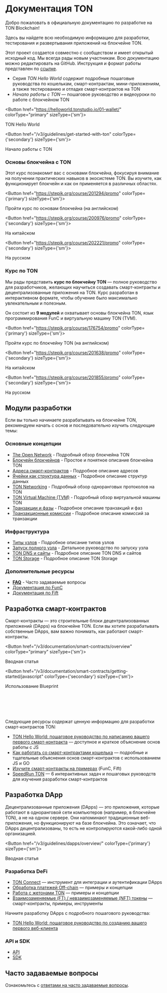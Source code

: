 
# Документация TON

Добро пожаловать в официальную документацию по разработке на TON Blockchain!

Здесь вы найдете всю необходимую информацию для разработки, тестирования и развертывания приложений на блокчейне TON.

Этот проект создается совместно с сообществом и имеет открытый исходный код. Мы всегда рады новым участникам. Всю документацию можно редактировать на GitHub. Инструкция и формат работы представлен по [ссылке](/v3/contribute).

- Серия _TON Hello World_ содержит подробные пошаговые руководства по кошелькам, смарт-контрактам, мини-приложениям, а также тестированию и отладке смарт-контрактов на TON
- _Начало работы с TON_ — пошаговое руководство и видеоуроки по работе с блокчейном TON

<Button href="https://helloworld.tonstudio.io/01-wallet/"
        colorType="primary" sizeType={'sm'}>

TON Hello World

</Button>

<Button href="/v3/guidelines/get-started-with-ton" colorType={'secondary'} sizeType={'sm'}>

Начало работы с TON

</Button>

### Основы блокчейна с TON

Этот курс познакомит вас с основами блокчейна, фокусируя внимание на получении практических навыков в экосистеме TON. Вы изучите, как функционирует блокчейн и как он применяется в различных областях.

<Button href="https://stepik.org/course/201294/promo"
        colorType={'primary'} sizeType={'sm'}>

Пройти курс по основам блокчейна (на английском)

</Button>

<Button href="https://stepik.org/course/200976/promo"
        colorType={'secondary'} sizeType={'sm'}>

На китайском

</Button>

<Button href="https://stepik.org/course/202221/promo"
        colorType={'secondary'} sizeType={'sm'}>

На русском

</Button>

### Курс по TON

Мы рады представить **курс по блокчейну TON** — полное руководство для разработчиков, желающих научиться создавать смарт-контракты и децентрализованные приложения на TON. Курс разработан в интерактивном формате, чтобы обучение было максимально увлекательным и полезным.

Он состоит из **9 модулей** и охватывает основы блокчейна TON, язык программирования FunC и виртуальную машину TON (TVM).

<Button href="https://stepik.org/course/176754/promo"
        colorType={'primary'} sizeType={'sm'}>

Пройти курс по блокчейну TON (на английском)

</Button>

<Button href="https://stepik.org/course/201638/promo"
        colorType={'secondary'} sizeType={'sm'}>

На китайском

</Button>

<Button href="https://stepik.org/course/201855/promo"
        colorType={'secondary'} sizeType={'sm'}>

На русском

</Button>

## Модули разработки

Если вы только начинаете разрабатывать на блокчейне TON, рекомендуем начать с основ и последовательно изучить следующие темы:

### Основные концепции

- [The Open Network](/v3/concepts/dive-into-ton/introduction) - Подробный обзор блокчейна TON
- [Блокчейн блокчейнов](/v3/concepts/dive-into-ton/ton-blockchain/blockchain-of-blockchains) - Простое и понятное описание блокчейна TON
- [Адреса смарт-контрактов](/v3/documentation/smart-contracts/addresses) - Подробное описание адресов
- [Ячейки как структура данных](/v3/concepts/dive-into-ton/ton-blockchain/cells-as-data-storage) - Подробное описание структур данных
- [TON Networking](/v3/concepts/dive-into-ton/ton-blockchain/ton-networking) - Подробный обзор одноранговых протоколов на TON
- [TON Virtual Machine (TVM)](/v3/documentation/tvm/tvm-overview) - Подробный обзор виртуальной машины TON
- [Транзакции и фазы](/v3/documentation/tvm/tvm-overview#transactions-and-phases) - Подробное описание транзакций и фаз
- [Транзакционные комиссии](/v3/documentation/smart-contracts/transaction-fees/fees) - Подробное описание комиссий за транзакции

### Инфраструктура

- [Типы узлов](/v3/documentation/infra/nodes/node-types) - Подробное описание типов узлов
- [Запуск полного узла](/v3/guidelines/nodes/running-nodes/full-node) - Детальное руководство по запуску узла
- [TON DNS и сайты](/v3/guidelines/web3/ton-dns/dns) - Подробное описание TON DNS и сайтов
- [TON Storage](/v3/guidelines/web3/ton-storage/storage-daemon) - Подробное описание TON Storage

### Дополнительные ресурсы

- [**FAQ**](/v3/documentation/faq) - Часто задаваемые вопросы
- [Документация по FunC](/v3/documentation/smart-contracts/func/overview)
- [Документация по Fift](/v3/documentation/smart-contracts/fift/overview)

## Разработка смарт-контрактов

Смарт-контракты — это строительные блоки децентрализованных приложений (DApps) на блокчейне TON. Если вы хотите разрабатывать собственные DApps, вам важно понимать, как работают смарт-контракты.

<Button href="/v3/documentation/smart-contracts/overview"
        colorType="primary" sizeType={'sm'}>

Вводная статья

</Button>

<Button href="/v3/documentation/smart-contracts/getting-started/javascript" colorType={'secondary'} sizeType={'sm'}>

Использование Blueprint

</Button>

<br></br><br></br>

Следующие ресурсы содержат ценную информацию для разработки смарт-контрактов TON:

- [TON Hello World: пошаговое руководство по написанию вашего первого смарт-контракта](https://helloworld.tonstudio.io/02-contract/) — доступное и краткое объяснение основ работы с JS
- [Как работать со смарт-контрактами кошелька](/v3/guidelines/smart-contracts/howto/wallet) — подробные и тщательные объяснения основ смарт-контрактов с использованием JS и GO
- [Изучите смарт-контракты на примерах](/v3/documentation/smart-contracts/contracts-specs/examples) (FunC, Fift)
- [Speed ​​Run TON](/v3/documentation/smart-contracts/contracts-specs/examples) — 6 интерактивных задач и пошаговых руководств для изучения разработки смарт-контрактов

## Разработка DApp

Децентрализованные приложения (DApps) — это приложения, которые работают в одноранговой сети компьютеров (например, в блокчейне TON), а не на одном сервере. Они напоминают традиционные веб-приложения, но функционируют на базе блокчейна. Это означает, что DApps децентрализованы, то есть не контролируются какой-либо одной организацией.

<Button href="/v3/guidelines/dapps/overview/" colorType={'primary'} sizeType={'sm'}>

Вводная статья

</Button>

### Разработка DeFi

- [TON Connect](/v3/guidelines/ton-connect/overview) — инструмент для интеграции и аутентификации DApps
- [Обработка платежей Off-chain](/v3/guidelines/dapps/asset-processing/payments-processing) — примеры и концепции
- [Работа с жетонами TON](/v3/guidelines/dapps/asset-processing/jettons) — примеры и концепции
- [Взаимозаменяемые (FT) / невзаимозаменяемые (NFT) токены](/v3/documentation/dapps/defi/tokens) — смарт-контракты, примеры, инструменты

Начните разработку DApps с подробного пошагового руководства:

- [TON Hello World: пошаговое руководство по созданию вашего первого веб-клиента](https://helloworld.tonstudio.io/03-client/)

### API и SDK

- [API](/v3/guidelines/dapps/apis-sdks/api-types)
- [SDK](/v3/guidelines/dapps/apis-sdks/sdk)

## Часто задаваемые вопросы

Ознакомьтесь с [ответами на часто задаваемые вопросы](/v3/documentation/faq).
